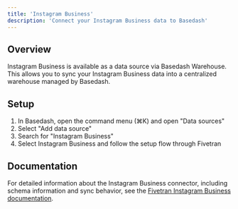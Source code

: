 ```yaml
---
title: 'Instagram Business'
description: 'Connect your Instagram Business data to Basedash'
---
```


## Overview

Instagram Business is available as a data source via Basedash Warehouse. This allows you to sync your Instagram Business data into a centralized warehouse managed by Basedash.

## Setup

1. In Basedash, open the command menu (⌘K) and open "Data sources"
2. Select "Add data source"
3. Search for "Instagram Business"
4. Select Instagram Business and follow the setup flow through Fivetran

## Documentation

For detailed information about the Instagram Business connector, including schema information and sync behavior, see the [Fivetran Instagram Business documentation](https://fivetran.com/docs/connectors/applications/instagram-business).
